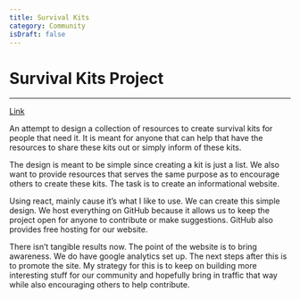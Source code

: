 ```yaml
---
title: Survival Kits
category: Community
isDraft: false
---
```


# Survival Kits Project

***

[Link](http://azulrojo.com/survivalkits?utm_medium=banner\&utm_source=homepage "Link")

An attempt to design a collection of resources to create survival kits for people that need it. It is meant for anyone that can help that have the resources to share these kits out or simply inform of these kits. 

The design is meant to be simple since creating a kit is just a list. We also want to provide resources that serves the same purpose as to encourage others to create these kits. The task is to create an informational website. 

Using react, mainly cause it’s what I like to use. We can create this simple design. We host everything on GitHub because it allows us to keep the project open for anyone to contribute or make suggestions. GitHub also provides free hosting for our website. 

There isn’t tangible results now. The point of the website is to bring awareness. We do have google analytics set up. The next steps after this is to promote the site. My strategy for this is to keep on building more interesting stuff for our community and hopefully bring in traffic that way while also encouraging others to help contribute.  
